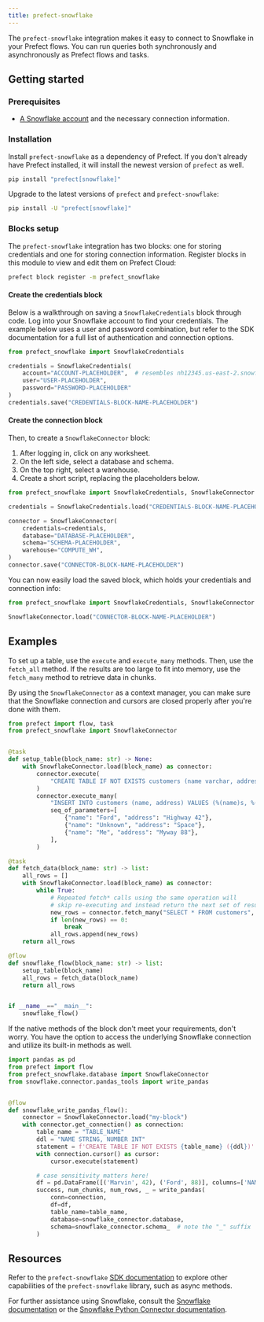 ```yaml
---
title: prefect-snowflake
---
```


The `prefect-snowflake` integration makes it easy to connect to Snowflake in your Prefect flows. You can run queries both synchronously and asynchronously as Prefect flows and tasks.
## Getting started

### Prerequisites

- [A Snowflake account](https://www.snowflake.com/en/) and the necessary connection information.

### Installation

Install `prefect-snowflake` as a dependency of Prefect.
If you don't already have Prefect installed, it will install the newest version of `prefect` as well.

```bash
pip install "prefect[snowflake]"
```

Upgrade to the latest versions of `prefect` and `prefect-snowflake`:

```bash
pip install -U "prefect[snowflake]"
```

### Blocks setup

The `prefect-snowflake` integration has two blocks: one for storing credentials and one for storing connection information. Register blocks in this module to view and edit them on Prefect Cloud:

```bash
prefect block register -m prefect_snowflake
```


#### Create the credentials block

Below is a walkthrough on saving a `SnowflakeCredentials` block through code. Log into your Snowflake account to find your credentials.
The example below uses a user and password combination, but refer to the SDK documentation for a full list of authentication and connection options.

```python
from prefect_snowflake import SnowflakeCredentials

credentials = SnowflakeCredentials(
    account="ACCOUNT-PLACEHOLDER",  # resembles nh12345.us-east-2.snowflake
    user="USER-PLACEHOLDER",
    password="PASSWORD-PLACEHOLDER"
)
credentials.save("CREDENTIALS-BLOCK-NAME-PLACEHOLDER")
```

#### Create the connection block
Then, to create a `SnowflakeConnector` block:

1. After logging in, click on any worksheet.
2. On the left side, select a database and schema.
3. On the top right, select a warehouse.
3. Create a short script, replacing the placeholders below.

```python
from prefect_snowflake import SnowflakeCredentials, SnowflakeConnector

credentials = SnowflakeCredentials.load("CREDENTIALS-BLOCK-NAME-PLACEHOLDER")

connector = SnowflakeConnector(
    credentials=credentials,
    database="DATABASE-PLACEHOLDER",
    schema="SCHEMA-PLACEHOLDER",
    warehouse="COMPUTE_WH",
)
connector.save("CONNECTOR-BLOCK-NAME-PLACEHOLDER")
```

You can now easily load the saved block, which holds your credentials and connection info:

```python
from prefect_snowflake import SnowflakeCredentials, SnowflakeConnector

SnowflakeConnector.load("CONNECTOR-BLOCK-NAME-PLACEHOLDER")
```

## Examples

To set up a table, use the `execute` and `execute_many` methods. Then, use the `fetch_all` method. If the results are too large to fit into memory, use the `fetch_many` method to retrieve data in chunks.

By using the `SnowflakeConnector` as a context manager, you can make sure that the Snowflake connection and cursors are closed properly after you're done with them.


```python
from prefect import flow, task
from prefect_snowflake import SnowflakeConnector


@task
def setup_table(block_name: str) -> None:
    with SnowflakeConnector.load(block_name) as connector:
        connector.execute(
            "CREATE TABLE IF NOT EXISTS customers (name varchar, address varchar);"
        )
        connector.execute_many(
            "INSERT INTO customers (name, address) VALUES (%(name)s, %(address)s);",
            seq_of_parameters=[
                {"name": "Ford", "address": "Highway 42"},
                {"name": "Unknown", "address": "Space"},
                {"name": "Me", "address": "Myway 88"},
            ],
        )

@task
def fetch_data(block_name: str) -> list:
    all_rows = []
    with SnowflakeConnector.load(block_name) as connector:
        while True:
            # Repeated fetch* calls using the same operation will
            # skip re-executing and instead return the next set of results
            new_rows = connector.fetch_many("SELECT * FROM customers", size=2)
            if len(new_rows) == 0:
                break
            all_rows.append(new_rows)
    return all_rows

@flow
def snowflake_flow(block_name: str) -> list:
    setup_table(block_name)
    all_rows = fetch_data(block_name)
    return all_rows


if __name__=="__main__":
    snowflake_flow()
```

If the native methods of the block don't meet your requirements, don't worry. You have the option to access the underlying Snowflake connection and utilize its built-in methods as well.

```python
import pandas as pd
from prefect import flow
from prefect_snowflake.database import SnowflakeConnector
from snowflake.connector.pandas_tools import write_pandas


@flow
def snowflake_write_pandas_flow():
    connector = SnowflakeConnector.load("my-block")
    with connector.get_connection() as connection:
        table_name = "TABLE_NAME"
        ddl = "NAME STRING, NUMBER INT"
        statement = f'CREATE TABLE IF NOT EXISTS {table_name} ({ddl})'
        with connection.cursor() as cursor:
            cursor.execute(statement)

        # case sensitivity matters here!
        df = pd.DataFrame([('Marvin', 42), ('Ford', 88)], columns=['NAME', 'NUMBER'])
        success, num_chunks, num_rows, _ = write_pandas(
            conn=connection,
            df=df,
            table_name=table_name,
            database=snowflake_connector.database,
            schema=snowflake_connector.schema_  # note the "_" suffix
        )
```

## Resources

Refer to the `prefect-snowflake` [SDK documentation](https://reference.prefect.io/prefect_snowflake/database/) to explore other capabilities of the `prefect-snowflake` library, such as async methods.

For further assistance using Snowflake, consult the [Snowflake documentation](https://docs.snowflake.com/) or the [Snowflake Python Connector documentation](https://docs.snowflake.com/en/developer-guide/python-connector/python-connector-example).

